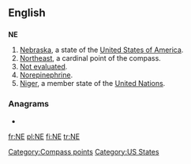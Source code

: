 {{also|Appendix:Variations of "ne"}}
==English==

==={{abbreviation}}===
'''NE'''

# [[Nebraska]], a state of the [[United States of America]].
# [[northeast|Northeast]], a cardinal point of the compass.
# [[not|Not evaluated]].
# [[norepinephrine|Norepinephrine]].
# [[Niger]], a member state of the [[United Nations]].

===Anagrams===
* {{alphagram|[[en#English|en]]}} 


[[Category:Compass points]]
[[Category:US States]]

[[fr:NE]]
[[pl:NE]]
[[fi:NE]]
[[tr:NE]]